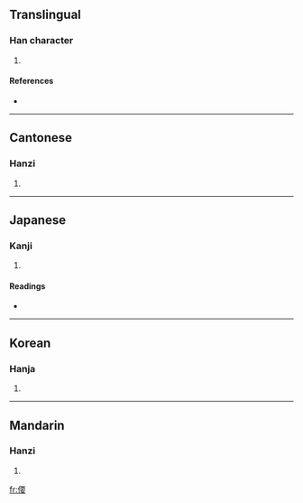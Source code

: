 ==Translingual==

===Han character===
{{Han char|rn=9|rad=人|as=09|sn=11|four=2124<sub>4</sub>|canj=人一田女 (OMWV)|ids=⿰亻⿱西女}}

# {{defn|Han}}

====References====
* {{Han ref|kx=0111.050|dkj=00869|dj=0237.050|hdz=10187.030|uh=5060|ud=20576|bh=D450|bd=54352}}

----

==Cantonese==

===Hanzi===
{{yue-hanzi|jyut=|y=yiu5}}

# {{defn|Cantonese}}

----

==Japanese==

===Kanji===
{{ja-kanji|grade=|rs=人09}}

# {{defn|Japanese}}

====Readings====
* {{ja-readings|on=[[よう]] (yō)|kun=[[しなやか]] (shinayaka), [[たおやか]] (taoyaka)}}

----

==Korean==

===Hanja===
{{ko-hanja|hangeul=요|rv=yo|mr=yo}}

# {{defn|Korean}}

----

==Mandarin==

===Hanzi===
{{cmn-hanzi|pin=[[yǎo]] ([[yao3]])|wg=yao<sup>3</sup>}}

# {{defn|Mandarin}}

[[fr:偠]]